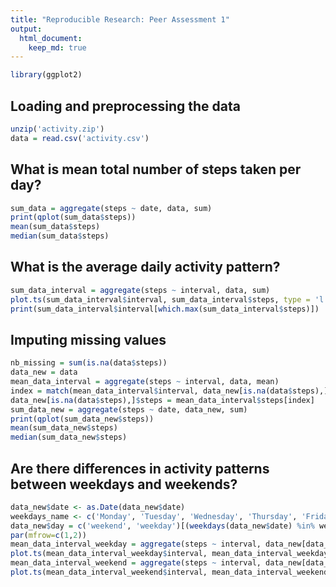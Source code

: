 ```yaml
---
title: "Reproducible Research: Peer Assessment 1"
output: 
  html_document:
    keep_md: true
---
```


```r
library(ggplot2)
```

## Loading and preprocessing the data
```r
unzip('activity.zip')
data = read.csv('activity.csv')
```


## What is mean total number of steps taken per day?
```r
sum_data = aggregate(steps ~ date, data, sum)
print(qplot(sum_data$steps))
mean(sum_data$steps)
median(sum_data$steps)
```


## What is the average daily activity pattern?
```r
sum_data_interval = aggregate(steps ~ interval, data, sum)
plot.ts(sum_data_interval$interval, sum_data_interval$steps, type = 'l')
print(sum_data_interval$interval[which.max(sum_data_interval$steps)])
```

## Imputing missing values
```r
nb_missing = sum(is.na(data$steps))
data_new = data
mean_data_interval = aggregate(steps ~ interval, data, mean)
index = match(mean_data_interval$interval, data_new[is.na(data$steps),]$interval)
data_new[is.na(data$steps),]$steps = mean_data_interval$steps[index]
sum_data_new = aggregate(steps ~ date, data_new, sum)
print(qplot(sum_data_new$steps))
mean(sum_data_new$steps)
median(sum_data_new$steps)
```

## Are there differences in activity patterns between weekdays and weekends?
```r
data_new$date <- as.Date(data_new$date)
weekdays_name <- c('Monday', 'Tuesday', 'Wednesday', 'Thursday', 'Friday')
data_new$day = c('weekend', 'weekday')[(weekdays(data_new$date) %in% weekdays_name)+1L]
par(mfrow=c(1,2))
mean_data_interval_weekday = aggregate(steps ~ interval, data_new[data_new$day == "weekday",], mean)
plot.ts(mean_data_interval_weekday$interval, mean_data_interval_weekday$steps, type = 'l')
mean_data_interval_weekend = aggregate(steps ~ interval, data_new[data_new$day == "weekend",], mean)
plot.ts(mean_data_interval_weekend$interval, mean_data_interval_weekend$steps, type = 'l')
```